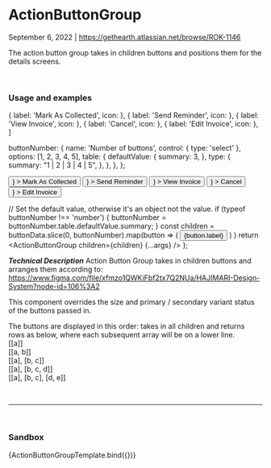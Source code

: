 

# ActionButtonGroup

September 6, 2022 |  https://gethearth.atlassian.net/browse/ROK-1146

The action button group takes in children buttons and positions them for the details screens.

<br />

### Usage and examples

  { label: 'Mark As Collected', icon: <SendOutlined /> },
  { label: 'Send Reminder', icon: <SendOutlined /> },
  { label: 'View Invoice', icon: <OpenInNewOutlined /> },
  { label: 'Cancel', icon: <CancelOutlined /> },
  { label: 'Edit Invoice', icon: <OpenInNewOutlined /> },
]

  buttonNumber: {
    name: 'Number of buttons',
    control: { type: 'select' },
    options: [1, 2, 3, 4, 5],
    table: {
      defaultValue: {
        summary: 3,
      },
      type: {
        summary:
          "1 | 2 | 3 | 4 | 5",
      },
    },
  },
};

<Meta
  title="Button/Action Button Group"
  component={ActionButtonGroup}
  argTypes={argTypes}
/>

<Canvas>
  <Story name="Basic">
    <ActionButtonGroup>
      <Button
        startIcon={<Check />}
      >
        Mark As Collected
      </Button>
      <Button
      startIcon={<SendOutlined />}
      >
        Send Reminder
      </Button>
      <Button
        startIcon={<OpenInNewOutlined />}
      >
        View Invoice
      </Button>
      <Button
        startIcon={<CancelOutlined />}
      >
        Cancel
      </Button>
      <Button
        startIcon={<OpenInNewOutlined />}
      >
        Edit Invoice
      </Button>
    </ActionButtonGroup>
  </Story>
</Canvas>

<br />


  // Set the default value, otherwise it's an object not the value.
  if (typeof buttonNumber !== 'number') {
    buttonNumber = buttonNumber.table.defaultValue.summary;
  }
  const children = buttonData.slice(0, buttonNumber).map(button => (
        <Button
          startIcon={button.icon}
        >
          {button.label}
        </Button>
      )
    )
  return <ActionButtonGroup children={children} {...args} />
};

***Technical Description***
Action Button Group takes in children buttons and arranges them according to:
https://www.figma.com/file/xfmzo1QWKiFbf2tx7Q2NUa/HAJIMARI-Design-System?node-id=106%3A2

This component overrides the size and primary / secondary variant status of the buttons passed in.

The buttons are displayed in this order:
takes in all children and returns rows as below, where each subsequent array will be on a lower line.
<br />
[[a]]
<br />
[[a, b]]
<br />
[[a], [b, c]]
<br />
[[a], [b, c, d]]
<br />
[[a], [b, c], [d, e]]


<br />

---

<br />

### Sandbox


<Canvas>
  <Story
    name="Action Button Canvas"
    args={argTypes}
  >
    {ActionButtonGroupTemplate.bind({})}
  </Story>
</Canvas>

<ArgsTable story="Action Button Canvas" />
